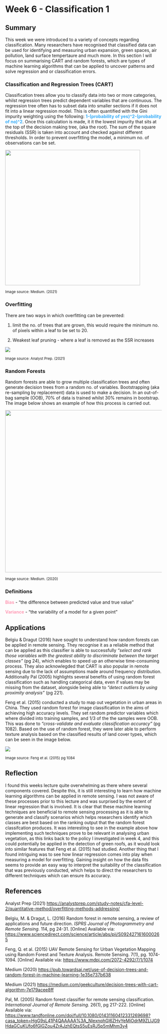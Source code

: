 # Week 6 - Classification 1

## Summary

This week we were introduced to a variety of concepts regarding classification. Many researchers have recognised that classified data can be used for identifying and measuring urban expansion, green spaces, air pollution, land surface tempertaure and much more. In this section I will focus on summarising CART and random forests, which are types of machine learning algorithms that can be applied to uncover patterns and solve regression and or classification errors.

### Classification and Regression Trees (CART)

Classification trees allow you to classify data into two or more categories, whilst regression trees predict dependent variables that are continuous. The regression tree often has to subset data into smaller sections if it does not fit into a linear regression model. This is often quantified with the Gini impurity weighting using the following: [**1-(probability of yes)\^2-(probability of no)\^2**]{style="color: #36ADF9"}. Once this calculation is made, it it the lowest impurity that sits at the top of the decision making tree, (aka the root). The sum of the square residuals (SSR) is taken into account and checked against different thresholds. In order to prevent overfitting the model, a minimum no. of observations can be set.

![](https://miro.medium.com/v2/resize:fit:621/1*BIZC6GTML_XBohD1VvpLRA.png){fig-align="center" width="434"}

~Image source: Medium. (2021)~

### Overfitting

There are two ways in which overfitting can be prevented:

1.  limit the no. of trees that are grown, this would require the minimum no. of pixels within a leaf to be set to 20.

2.  Weakest leaf pruning - where a leaf is removed as the SSR increases

![](https://analystprep.com/study-notes/wp-content/uploads/2021/03/Img_13.jpg){fig-align="center"}

~Image source: Analyst\ Prep. (2021)~

### Random Forests

Random forests are able to grow multiple classification trees and often generate decision trees from a random no. of variables. Bootstrapping (aka re-sampling by replacement) data is used to make a decision. In an out-of-bag sample (OOB), 70% of data is trained whilst 30% remains in bootstrap. The image below shows an example of how this process is carried out.

![](https://miro.medium.com/v2/resize:fit:1400/0*0IaYdDcr0gUs0dxx.png){fig-align="center" width="520"}

~Image source: Medium. (2020)~

### Definitions

[**Bias**]{style="color: #FF9CB6"} - "the difference between predicted value and true value"

[**Variance**]{style="color: #FF9CB6"} - "the variability of a model for a given point"

## Applications

Belgiu & Dragut (2016) have sought to understand how random forests can be applied in remote sensing. They recognise it as a reliable method that can be applied as this classifier is able to successfully *"select and rank those variables with the greatest ability to discriminate between the target classes"* (pg 24), which enables to speed up an otherwise time-consuming process. They also acknowlegded that CART is also popular in remote sensing due to the lack of assumptions made around frequency distribution. Additionally Pal (2005) highlights several benefits of using random forest classification such as handling categorical data, even if values may be missing from the dataset, alongside being able to *"detect outliers by using proximity analysis"* (pg 221).

Feng et al. (2015) conducted a study to map out vegetation in urban areas in China. They used random forest for image classification in the aims of achieving high accuracy levels. They set random predictor variables which where divided into training samples, and 1/3 of the the samples were OOB. This was done to *"cross-validate and evaluate classification accuracy"* (pg 1082). Based on the use of random forest, they were later able to perform texture analysis based on the classified results of land cover types, which can be seen in the image below.

![](images/8F68DC36-BDF3-4DAB-9451-C8486EE0F0E9_1_201_a.jpeg)

~Image source: Feng\ et\ al. (2015)\ pg\ 1084~

## Reflection

I found this weeks lecture quite overwhelming as there where several components covered. Despite this, it is still interesting to learn how machine learning algorithms can be applied in remote sensing. I was not aware of these processes prior to this lecture and was surprised by the extent of linear regression that is involved. It is clear that these machine learning techniques are beneficial to remote sensing processing as it is able to generate and classify scenarios which helps researchers identify which classes are best based on the ranking output that the random forest classifcation produces. It was interesting to see in the example above how implementing such techniques prove to be relevant in analysing urban vegetation, as this links back to the policy I investigated in week 4, and this could potentially be applied in the detection of green roofs, as it would look into similar features that Feng et al. (2015) had studied. Another thing that I found intriguing was to see how linear regression comes into play when measuring a model for overfitting. Gaining insight on how the data fits seems to provide an easy way to interpret the suitability of the classification that was previously conducted, which helps to direct the researchers to different techniques which can ensure its accuracy.

## References

Analyst Prep (2021) <https://analystprep.com/study-notes/cfa-level-2/quantitative-method/overfitting-methods-addressing/>

Belgiu, M. & Dragut, L. (2016) Random forest in remote sensing, a review of applications and future direction. *ISPRS Journal of Photogrammetry and Remote Sensing.* 114, pg 24-31. \[Online\] Available via: <https://www.sciencedirect.com/science/article/abs/pii/S0924271616000265>

Feng, Q. et al. (2015) UAV Remote Sensing for Urban Vegetation Mapping using Random Forest and Texture Analysis. Remote Sensing. 7(1), pg. 1074-1094. \[Online\] Available via: <https://www.mdpi.com/2072-4292/7/1/1074>

Medium (2020) <https://pub.towardsai.net/use-of-decision-trees-and-random-forest-in-machine-learning-1e35e737b638>

Medium (2021) <https://medium.com/geekculture/decision-trees-with-cart-algorithm-7e179acee8ff>

Pal, M. (2005) Random forest classifier for remote sensing classification. *International Journal of Remote Sensing.* 26(1), pg 217-222. \[Online\] Available via: <https://www.tandfonline.com/doi/full/10.1080/01431160412331269698?casa_token=HgG9sL41P4QAAAAA%3A_NlexnqhGl6ZHvYeMiOdrM9ZLlJG9HdaGCuKUfo6fGlGZou4ZrAJzhEQtsS5uEsRJ5p5mMhm3y4>
